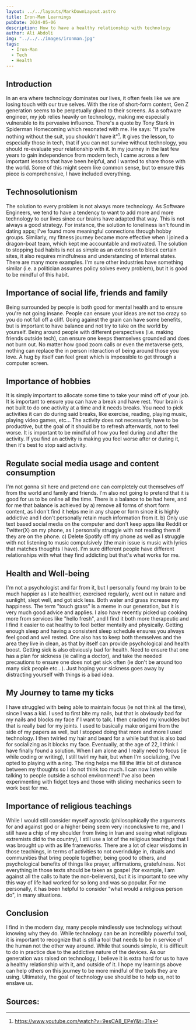 ```yaml
---
layout: ../../layouts/MarkDownLayout.astro
title: Iron-Man Learnings
pubDate: 2024-05-06
description: How to have a healthy relationship with technology
author: Ali Abdoli
img: "../../../images/ironman.jpg"
tags:
  - Iron-Man
  - Tech
  - Health
---
```


## Introduction

In an era where technology dominates our lives, it often feels like we are losing touch with our true selves. With the rise of short-form content, Gen Z generation seems to be perpetually glued to their screens. As a software engineer, my job relies heavily on technology, making me especially vulnerable to its pervasive influence. There's a quote by Tony Stark in Spiderman Homecoming which resonated with me. He says: "If you're nothing without the suit, you shouldn't have it"[^1]. It gives the lesson, to especially those in tech, that if you can not survive without technology, you should re-evaluate your relationship with it. In my journey in the last few years to gain independence from modern tech, I came across a few important lessons that have been helpful, and I wanted to share those with the world. Some of this might seem like common sense, but to ensure this piece is comprehensive, I have included everything.

## Technosolutionism

The solution to every problem is not always more technology. As Software Engineers, we tend to have a tendency to want to add more and more technology to our lives since our brains have adapted that way. This is not always a good strategy. For instance, the solution to loneliness isn't found in dating apps; I've found more meaningful connections through hobby groups. Similarly, my fitness journey became more effective when I joined a dragon-boat team, which kept me accountable and motivated. The solution to stopping bad habits is not as simple as an extension to block certain sites, it also requires mindfulness and understanding of internal states. There are many more examples. I'm sure other industries have something similar (i.e. a politician assumes policy solves every problem), but it is good to be mindful of this habit.

## Importance of social life, friends and family

Being surrounded by people is both good for mental health and to ensure you're not going insane. People can ensure your ideas are not too crazy so you do not fall off a cliff. Going against the grain can have some benefits, but is important to have balance and not try to take on the world by yourself. Being around people with different perspectives (i.e. making friends outside tech), can ensure one keeps themselves grounded and does not burn out. No matter how good zoom calls or even the metaverse gets, nothing can replace the in person interaction of being around those you love. A hug by itself can feel great which is impossible to get through a computer screen.

## Importance of hobbies

It is simply important to allocate some time to take your mind off of your job. It is important to ensure you can have a break and have rest. Your brain is not built to do one activity at a time and it needs breaks. You need to pick activities it can do during said breaks, like exercise,  reading, playing music, playing video games, etc... The activity does not necessarily have to be productive, but the goal of it should be to refresh afterwards, not to feel worse. It is important to be mindful of how you feel during and after the activity. If you find an activity is making you feel worse after or during it, then it's best to stop said activity.

## Regulate social media usage and content consumption

I'm not gonna sit here and pretend one can completely cut themselves off from the world and family and friends. I'm also not going to pretend that it is good for us to be online all the time. There is a balance to be had here, and for me that balance is achieved by a) remove all forms of short form content, as I don't find it helps me in any shape or form since it is highly addictive and I don't personally retain much information from it. b) Only use text based social media on the computer and don't keep apps like Reddit or Twitter(X) on my phone, as I personally struggle with not reading them if they are on the phone. c) Delete Spotify off my phone as well as I struggle with not listening to music compulsively (the main issue is music with lyrics that matches thoughts I have). I'm sure different people have different relationships with what they find addicting but that's what works for me.

## Health and Well-being

I'm not a psychologist and far from it, but I personally found my brain to be much happier as I ate healthier, exercised regularly, went out in nature and sunlight, slept well, and got sick less. Both water and grass increase my happiness. The term "touch grass" is a meme in our generation, but it is very much good advice and applies. I also have recently picked up cooking more from services like "hello fresh", and I find it both more therapeutic and I find it easier to eat healthy to feel better mentally and physically. Getting enough sleep and having a consistent sleep schedule ensures you always feel good and well rested. One also has to keep both themselves and the area they live in clean, as that by itself can provide psychological and health boost. Getting sick is also obviously bad for health. Need to ensure that one has a plan for sickness (ie calling a doctor), and take the needed precautions to ensure one does not get sick often (ie don't be around too many sick people etc...). Just hoping your sickness goes away by distracting yourself with things is a bad idea.

## My Journey to tame my ticks

I have struggled with being able to maintain focus (ie not think all the time), since I was a kid. I used to first bite my nails, but that is obviously bad for my nails and blocks my face if I want to talk. I then cracked my knuckles but that is really bad for my joints. I used to basically make origami from the side of my papers as well, but I stopped doing that more and more I used technology. I then twirled my hair and beard for a while but that is also bad for socializing as it blocks my face. Eventually, at the age of 22, I think I have finally found a solution. When I am alone and I really need to focus (ie while coding or writing), I still twirl my hair, but when I'm socializing, I've opted to playing with a ring. The ring helps me fill the little bit of distance between my thoughts so I do not think too much. I can now listen while talking to people outside a school environment! I've also been experimenting with fidget toys and those with sliding mechanics seem to work best for me.

## Importance of religious teachings

While I would still consider myself agnostic (philosophically the arguments for and against god or a higher being seem very inconclusive to me, and I still have a chip of my shoulder from living in Iran and seeing what religious extremists did to the country), I still use a lot of the religious teachings that I was brought up with as life frameworks. There are a lot of clear wisdoms in those teachings, in terms of activities to not overindulge in, rituals and communities that bring people together, being good to others, and psychological benefits of things like prayer, affirmations, gratefulness. Not everything in those texts should be taken as gospel (for example, I am against all the calls to hate the non-believers), but it is important to see why this way of life had worked for so long and was so popular. For me personally, it has been helpful to consider "what would a religious person do", in many situations.

## Conclusion

I find in the modern day, many people mindlessly use technology without knowing why they do. While technology can be an incredibly powerful tool, it is important to recognize that is still a tool that needs to be in service of the human not the other way around. While that sounds simple, it is difficult to do in practice due to the addictive nature of the devices. As our generation was raised on technology, I believe it is extra hard for us to have a healthy relationship with it, and outside of it. I hope my learnings above can help others on this journey to be more mindful of the tools they are using. Ultimately, the goal of technology use should be to help us, not to enslave us.

## Sources:

[^1]: https://www.youtube.com/watch?v=9esCA8_EPeY&t=31s